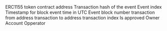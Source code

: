 <ParamField path="contract_address">
ERC1155 token contract address
</ParamField>
<ParamField path="evt_tx_hash">
Transaction hash of the event
</ParamField>
<ParamField path="evt_index">
Event index
</ParamField>
<ParamField path="evt_block_time">
Timestamp for block event time in UTC
</ParamField>
<ParamField path="evt_block_number">
Event block number
</ParamField>
<ParamField path="evt_tx_from">
transaction from address
</ParamField>
<ParamField path="evt_tx_to">
transaction to address
</ParamField>
<ParamField path="evt_tx_index">
transaction index
</ParamField>
<ParamField path="approved">
Is approved
</ParamField>
<ParamField path="owner">
Owner
</ParamField>
<ParamField path="account">
Account
</ParamField>
<ParamField path="operator">
Opperator
</ParamField>
